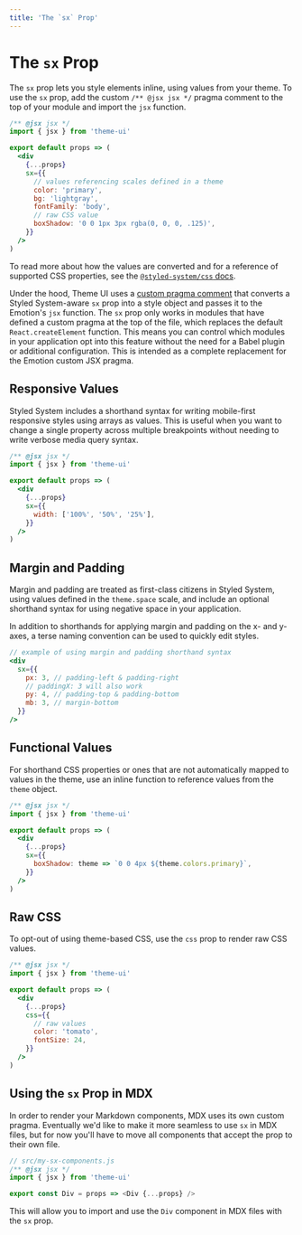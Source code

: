 ```yaml
---
title: 'The `sx` Prop'
---
```




# The `sx` Prop

The `sx` prop lets you style elements inline, using values from your theme.
To use the `sx` prop, add the custom `/** @jsx jsx */` pragma comment to the top of your module and import the `jsx` function.

```jsx
/** @jsx jsx */
import { jsx } from 'theme-ui'

export default props => (
  <div
    {...props}
    sx={{
      // values referencing scales defined in a theme
      color: 'primary',
      bg: 'lightgray',
      fontFamily: 'body',
      // raw CSS value
      boxShadow: '0 0 1px 3px rgba(0, 0, 0, .125)',
    }}
  />
)
```

To read more about how the values are converted and for a reference of supported CSS properties, see the
[`@styled-system/css` docs](https://styled-system.com/css).

<Note>

Under the hood, Theme UI uses a [custom pragma comment](/jsx-pragma) that converts a Styled System-aware `sx` prop into a style object and passes it to the Emotion's `jsx` function.
The `sx` prop only works in modules that have defined a custom pragma at the top of the file, which replaces the default `React.createElement` function.
This means you can control which modules in your application opt into this feature without the need for a Babel plugin or additional configuration.
This is intended as a complete replacement for the Emotion custom JSX pragma.

</Note>

## Responsive Values

Styled System includes a shorthand syntax for writing mobile-first responsive styles using arrays as values.
This is useful when you want to change a single property across multiple breakpoints without needing to write verbose media query syntax.

```jsx
/** @jsx jsx */
import { jsx } from 'theme-ui'

export default props => (
  <div
    {...props}
    sx={{
      width: ['100%', '50%', '25%'],
    }}
  />
)
```

## Margin and Padding

Margin and padding are treated as first-class citizens in Styled System,
using values defined in the `theme.space` scale, and include an optional shorthand syntax for using negative space in your application.

In addition to shorthands for applying margin and padding on the x- and y-axes, a terse naming convention can be used to quickly edit styles.

```jsx
// example of using margin and padding shorthand syntax
<div
  sx={{
    px: 3, // padding-left & padding-right
    // paddingX: 3 will also work
    py: 4, // padding-top & padding-bottom
    mb: 3, // margin-bottom
  }}
/>
```


## Functional Values

For shorthand CSS properties or ones that are not automatically mapped to values in the theme,
use an inline function to reference values from the `theme` object.

```jsx
/** @jsx jsx */
import { jsx } from 'theme-ui'

export default props => (
  <div
    {...props}
    sx={{
      boxShadow: theme => `0 0 4px ${theme.colors.primary}`,
    }}
  />
)
```

## Raw CSS

To opt-out of using theme-based CSS, use the `css` prop to render raw CSS values.

```jsx
/** @jsx jsx */
import { jsx } from 'theme-ui'

export default props => (
  <div
    {...props}
    css={{
      // raw values
      color: 'tomato',
      fontSize: 24,
    }}
  />
)
```

## Using the `sx` Prop in MDX

In order to render your Markdown components, MDX uses its own
custom pragma. Eventually we'd like to make it more seamless to
use `sx` in MDX files, but for now you'll have to move all components
that accept the prop to their own file.

```js
// src/my-sx-components.js
/** @jsx jsx */
import { jsx } from 'theme-ui'

export const Div = props => <Div {...props} />
```

This will allow you to import and use the `Div` component
in MDX files with the `sx` prop.
